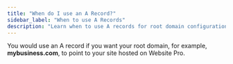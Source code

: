 ```yaml
---
title: "When do I use an A Record?"
sidebar_label: "When to use A Records"
description: "Learn when to use A records for root domain configuration"
---
```


You would use an A record if you want your root domain, for example, **mybusiness.com**, to point to your site hosted on Website Pro.